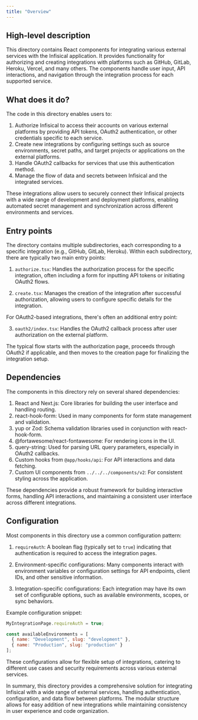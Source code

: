 ```yaml
---
title: "Overview"
---
```


## High-level description
This directory contains React components for integrating various external services with the Infisical application. It provides functionality for authorizing and creating integrations with platforms such as GitHub, GitLab, Heroku, Vercel, and many others. The components handle user input, API interactions, and navigation through the integration process for each supported service.

## What does it do?
The code in this directory enables users to:

1. Authorize Infisical to access their accounts on various external platforms by providing API tokens, OAuth2 authentication, or other credentials specific to each service.
2. Create new integrations by configuring settings such as source environments, secret paths, and target projects or applications on the external platforms.
3. Handle OAuth2 callbacks for services that use this authentication method.
4. Manage the flow of data and secrets between Infisical and the integrated services.

These integrations allow users to securely connect their Infisical projects with a wide range of development and deployment platforms, enabling automated secret management and synchronization across different environments and services.

## Entry points
The directory contains multiple subdirectories, each corresponding to a specific integration (e.g., GitHub, GitLab, Heroku). Within each subdirectory, there are typically two main entry points:

1. `authorize.tsx`: Handles the authorization process for the specific integration, often including a form for inputting API tokens or initiating OAuth2 flows.

2. `create.tsx`: Manages the creation of the integration after successful authorization, allowing users to configure specific details for the integration.

For OAuth2-based integrations, there's often an additional entry point:

3. `oauth2/index.tsx`: Handles the OAuth2 callback process after user authorization on the external platform.

The typical flow starts with the authorization page, proceeds through OAuth2 if applicable, and then moves to the creation page for finalizing the integration setup.

## Dependencies
The components in this directory rely on several shared dependencies:

1. React and Next.js: Core libraries for building the user interface and handling routing.
2. react-hook-form: Used in many components for form state management and validation.
3. yup or Zod: Schema validation libraries used in conjunction with react-hook-form.
4. @fortawesome/react-fontawesome: For rendering icons in the UI.
5. query-string: Used for parsing URL query parameters, especially in OAuth2 callbacks.
6. Custom hooks from `@app/hooks/api`: For API interactions and data fetching.
7. Custom UI components from `../../../components/v2`: For consistent styling across the application.

These dependencies provide a robust framework for building interactive forms, handling API interactions, and maintaining a consistent user interface across different integrations.

## Configuration
Most components in this directory use a common configuration pattern:

1. `requireAuth`: A boolean flag (typically set to `true`) indicating that authentication is required to access the integration pages.

2. Environment-specific configurations: Many components interact with environment variables or configuration settings for API endpoints, client IDs, and other sensitive information.

3. Integration-specific configurations: Each integration may have its own set of configurable options, such as available environments, scopes, or sync behaviors.

Example configuration snippet:
```javascript
MyIntegrationPage.requireAuth = true;

const availableEnvironments = [
  { name: "Development", slug: "development" },
  { name: "Production", slug: "production" }
];
```

These configurations allow for flexible setup of integrations, catering to different use cases and security requirements across various external services.

In summary, this directory provides a comprehensive solution for integrating Infisical with a wide range of external services, handling authentication, configuration, and data flow between platforms. The modular structure allows for easy addition of new integrations while maintaining consistency in user experience and code organization.